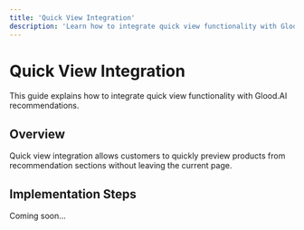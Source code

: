```yaml
---
title: 'Quick View Integration'
description: 'Learn how to integrate quick view functionality with Glood.AI recommendations'
---
```


# Quick View Integration

This guide explains how to integrate quick view functionality with Glood.AI recommendations.

## Overview

Quick view integration allows customers to quickly preview products from recommendation sections without leaving the current page.

## Implementation Steps

Coming soon... 